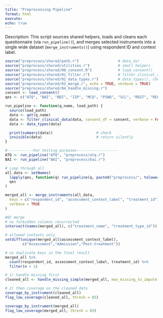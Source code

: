 ```yaml
---
title: "Preprocessing Pipeline"
format: html
execute:
echo: true
---
```


Description: This script sources shared helpers, loads and cleans each questionnaire 
(via `run_pipeline()`), and merges selected instruments into a single 
wide dataset (`merge_instruments()`) using respondent ID and context label.

```r
source("preprocess/shared/path.r")                  # data_dir
source("preprocess/shared/utilities.r")             # small helpers
source("preprocess/shared/00_consent.R")            # load_consent()
source("preprocess/shared/01_filter.r")             # filter_clinical_data()
source("preprocess/shared/02_data_types.r")         # data_types(), check_types()
source("preprocess/shared/03_merge.r", echo = TRUE, verbose = TRUE)              # merge_instruments()
source("preprocess/shared/04_handle_missing.r")                                  #
consent <- load_consent()
qes <- c("ATQ", "BAI", "BDI", "IIP", "MCQ", "PSWQ", "SCL", "REGT", "REGP") #regp not a part yet  , "REGT", "REGP"
```

```r
run_pipeline <- function(q_name, load_path) {
  source(load_path)
  data <- get(q_name)
  data <- filter_clinical_data(data, consent_df = consent, verbose = FALSE)
  data <- data_types(data)

  print(summary(data))                    # check
  invisible(data)                         # return silently
}
```

```r
#------------For testing purposes-------------------
ATQ <- run_pipeline("ATQ", "preprocess/atq.r")
BAI <- run_pipeline("BAI", "preprocess/bai.r")
```

```r
# Loop through all
all_data <- setNames(
  lapply(qes, function(q) run_pipeline(q, paste0("preprocess/", tolower(q), ".r"))),
  qes
)
```

```r
merged_all <- merge_instruments(all_data,
  keys = c("respondent_id", "assessment_context_label", "treatment_id"),
  verbose = TRUE
)

#QC merge
# no forbidden columns resurrected
intersect(names(merged_all), c("treatment_name", "treatment_type_id"))

# allowed contexts only
setdiff(unique(merged_all$assessment_context_label),
        c("Assessment","Admission","Post-treatment"))

# no duplicate keys in the final result
merged_all %>%
  count(respondent_id, assessment_context_label, treatment_id) %>%
  filter(n > 1)
```

```r
# 1) handle missing first
cleaned_all <- handle_missing_simple(merged_all, max_missing_to_impute = 1)

# 2) then coverage on the cleaned data
coverage_by_instrument(cleaned_all)
flag_low_coverage(cleaned_all, thresh = 85)

```

```r

coverage_by_instrument(merged_all)
flag_low_coverage(merged_all, thresh = 85)

```